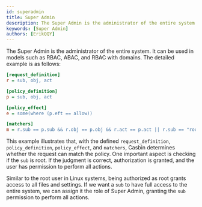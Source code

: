```yaml
---
id: superadmin
title: Super Admin
description: The Super Admin is the administrator of the entire system. It can be used in models such as RBAC, ABAC, and RBAC with domains. 
keywords: [Super Admin]
authors: [ErikQQY]
---
```


The Super Admin is the administrator of the entire system. It can be used in models such as RBAC, ABAC, and RBAC with domains. The detailed example is as follows:

```ini
[request_definition]
r = sub, obj, act

[policy_definition]
p = sub, obj, act

[policy_effect]
e = some(where (p.eft == allow))

[matchers]
m = r.sub == p.sub && r.obj == p.obj && r.act == p.act || r.sub == "root"
```

This example illustrates that, with the defined `request_definition`, `policy_definition`, `policy_effect`, and `matchers`, Casbin determines whether the request can match the policy. One important aspect is checking if the `sub` is root. If the judgment is correct, authorization is granted, and the user has permission to perform all actions.

Similar to the root user in Linux systems, being authorized as root grants access to all files and settings. If we want a `sub` to have full access to the entire system, we can assign it the role of Super Admin, granting the `sub` permission to perform all actions.
